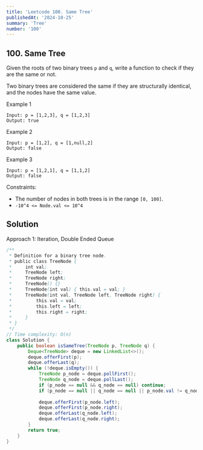 ```yaml
---
title: 'Leetcode 100. Same Tree'
publishedAt: '2024-10-25'
summary: 'Tree'
number: '100'
---
```


## 100. Same Tree

Given the roots of two binary trees `p` and `q`, write a function to check if they are the same or not.

Two binary trees are considered the same if they are structurally identical, and the nodes have the same value.


Example 1
`````
Input: p = [1,2,3], q = [1,2,3]
Output: true
`````

Example 2
`````
Input: p = [1,2], q = [1,null,2]
Output: false
`````

Example 3
`````
Input: p = [1,2,1], q = [1,1,2]
Output: false
`````

Constraints:

- The number of nodes in both trees is in the range `[0, 100]`.
- `-10^4 <= Node.val <= 10^4`

## Solution
Approach 1: Iteration, Double Ended Queue
````JAVA
/**
 * Definition for a binary tree node.
 * public class TreeNode {
 *     int val;
 *     TreeNode left;
 *     TreeNode right;
 *     TreeNode() {}
 *     TreeNode(int val) { this.val = val; }
 *     TreeNode(int val, TreeNode left, TreeNode right) {
 *         this.val = val;
 *         this.left = left;
 *         this.right = right;
 *     }
 * }
 */
// Time complexity: O(n)
class Solution {
    public boolean isSameTree(TreeNode p, TreeNode q) {
        Deque<TreeNode> deque = new LinkedList<>();
        deque.offerFirst(p);
        deque.offerLast(q);
        while (!deque.isEmpty()) {
            TreeNode p_node = deque.pollFirst();
            TreeNode q_node = deque.pollLast();
            if (p_node == null && q_node == null) continue;
            if (p_node == null || q_node == null || p_node.val != q_node.val) return false;
            
            deque.offerFirst(p_node.left);
            deque.offerFirst(p_node.right);
            deque.offerLast(q_node.left);
            deque.offerLast(q_node.right);
        }
        return true;
    }
}
````